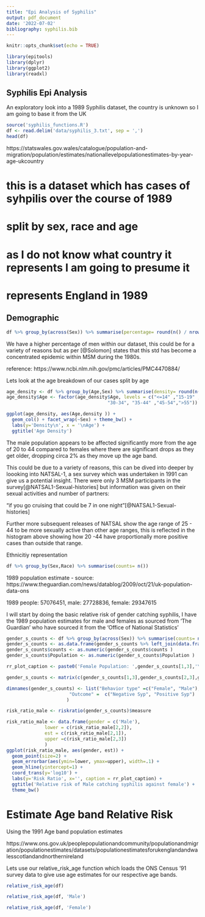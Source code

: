 ```yaml
---
title: "Epi Analysis of Syphilis"
output: pdf_document
date: '2022-07-02'
bibliography: syphilis.bib
---
```


```r
knitr::opts_chunk$set(echo = TRUE)

library(epitools)
library(dplyr)
library(ggplot2)
library(readxl)

```

## Syphilis Epi Analysis

An exploratory look into a 1989 Syphilis dataset, the country is unknown so I am going to base it from the UK


```r

source('syphilis_functions.R')
df <- read.delim('data/syphilis_3.txt', sep = ',')
head(df)
```

https://statswales.gov.wales/catalogue/population-and-migration/population/estimates/nationallevelpopulationestimates-by-year-age-ukcountry

# this is a dataset which has cases of syhpilis over the course of 1989 
# split by sex, race and age
# as I do not know what country it represents I am going to presume it
# represents England in 1989 

## Demographic

```r
df %>% group_by(across(Sex)) %>% summarise(percentage= round(n() / nrow(df) * 100))
```
We have a higher percentage of men within our dataset, this could be for a variety of reasons but as per [@Solomon] states that this std has become a concentrated epidemic within MSM during the 1980s. 

reference: https://www.ncbi.nlm.nih.gov/pmc/articles/PMC4470884/

Lets look at the age breakdown of our cases split by age
```r
age_density <- df %>% group_by(Age,Sex) %>% summarise(density= round(n() / nrow(df),digits=4))
age_density$Age <- factor(age_density$Age, levels = c("<=14" ,"15-19" ,"20-24", "25-29", 
                                     "30-34", "35-44" ,"45-54",">55"))

ggplot(age_density, aes(Age,density )) + 
  geom_col() + facet_wrap(~Sex) + theme_bw() + 
  labs(y='Density\n', x = '\nAge') + 
  ggtitle('Age Density')
```

The male population appears to be affected significantly more from the age of 20 to 44 compared to females where there are significant drops as they get older, dropping circa 2% as they move up the age band.

This could be due to a variety of reasons, this can be dived into deeper by loooking into NATSAL-1, a sex survey which was undertaken in 1991 can give us a potential insight. There were only 3 MSM participants in the survey[@NATSAL1-Sexual-histories] but information was given on their sexual activities and number of partners:

"if you go cruising that could be 7 in one night"[@NATSAL1-Sexual-histories]

Further more subsequent releases of NATSAL show the age range of 25 - 44 to be more sexually active than other age ranges, this is reflected in the histogram above showing how 20 -44 have proportionally more positive cases than outside that range. 

Ethnicitiy representation

```r
df %>% group_by(Sex,Race) %>% summarise(counts= n())
```



1989 population estimate - source: https://www.theguardian.com/news/datablog/2009/oct/21/uk-population-data-ons

1989	people: 57076451,	male:	27728836, female:	29347615

I will start by doing the basic relative risk of gender catching syphilis, I have the 1989 population estimates for male and females as sourced from 'The Guardian' who have sourced it from the 'Office of National Statistics'


```r
gender_s_counts <- df %>% group_by(across(Sex)) %>% summarise(counts= n()) 
gender_s_counts <- as.data.frame(gender_s_counts %>% left_join(data.frame(Sex = c('Female','Male'), Population = c(29347615,27728836))) %>% mutate(Population = Population - counts))
gender_s_counts$counts <- as.numeric(gender_s_counts$counts )
gender_s_counts$Population <- as.numeric(gender_s_counts$Population )

rr_plot_caption <- paste0('Female Population: ',gender_s_counts[1,3],'\nMale Population: ',gender_s_counts[2,3],'\nFemale Cases: ',gender_s_counts[1,2],'\nMale Cases: ',gender_s_counts[2,2])

gender_s_counts <- matrix(c(gender_s_counts[1,3],gender_s_counts[2,3],gender_s_counts[1,2],gender_s_counts[2,2]), nrow=2)

dimnames(gender_s_counts) <- list("Behavior type" =c("Female", "Male"),
                       "Outcome" =  c("Negative Syp", "Positive Syp")
                      )

risk_ratio_male <- riskratio(gender_s_counts)$measure

risk_ratio_male <- data.frame(gender = c('Male'), 
              lower = c(risk_ratio_male[2,2]), 
              est = c(risk_ratio_male[2,1]),  
              upper =c(risk_ratio_male[2,3])
              )
ggplot(risk_ratio_male, aes(gender, est)) + 
  geom_point(size=2) + 
  geom_errorbar(aes(ymin=lower, ymax=upper), width=.1) + 
  geom_hline(yintercept=1) + 
  coord_trans(y='log10') + 
  labs(y='Risk Ratio', x='', caption = rr_plot_caption) + 
  ggtitle('Relative risk of Male catching syphilis against female') + 
  theme_bw()
```

# Estimate Age band Relative Risk
Using the 1991 Age band population estimates

https://www.ons.gov.uk/peoplepopulationandcommunity/populationandmigration/populationestimates/datasets/populationestimatesforukenglandandwalesscotlandandnorthernireland

Lets use our relative_risk_age function which loads the ONS Census '91 survey data to give use age estimates for our respective age bands. 
```r
relative_risk_age(df)
```


```r
relative_risk_age(df, 'Male')
```
```r
relative_risk_age(df, 'Female')
```

